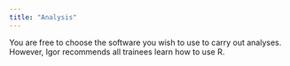 ```yaml
---
title: "Analysis"
---
```


You are free to choose the software you wish to use to carry out analyses. However, Igor recommends all trainees learn how to use R.
